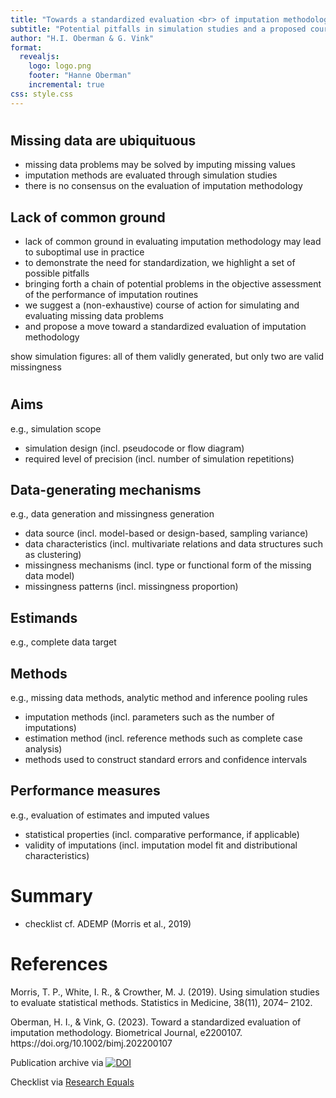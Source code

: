 ```yaml
---
title: "Towards a standardized evaluation <br> of imputation methodology"
subtitle: "Potential pitfalls in simulation studies and a proposed course of action"
author: "H.I. Oberman & G. Vink"
format:
  revealjs:
    logo: logo.png
    footer: "Hanne Oberman"
    incremental: true
css: style.css
---
```


# 

## Missing data are ubiquituous

- missing data problems may be solved by imputing missing values
- imputation methods are evaluated through simulation studies
- there is no consensus on the evaluation of imputation methodology

## Lack of common ground

- lack of common ground in evaluating imputation methodology may lead to suboptimal use in practice
- to demonstrate the need for standardization, we highlight a set of possible pitfalls
- bringing forth a chain of potential problems in the objective assessment of the performance of imputation routines
- we suggest a (non-exhaustive) course of action for simulating and evaluating missing data problems
- and propose a move toward a standardized evaluation of imputation methodology

<!-- Developing new imputation methodology has become a very active field. Unfortunately, there is no consensus on how to perform simulation studies to evaluate the properties of imputation methods. In part, this may be due to different aims between fields and studies. For example, when evaluating imputation techniques aimed at prediction, different aims may be formulated than when statistical inference is of interest. The lack of consensus may also stem from different personal preferences or scientific backgrounds. All in all, the lack of common ground in evaluating imputation methodology may lead to suboptimal use in practice. In this paper, we propose a move toward a standardized evaluation of imputation methodology. To demonstrate the need for standardization, we highlight a set of possible pitfalls that bring forth a chain of potential problems in the objective assessment of the performance of imputation routines. Additionally, we suggest a course of action for simulating and evaluating missing data problems. Our suggested course of action is by no means meant to serve as a complete cookbook, but rather meant to incite critical thinking and a move to objective and fair evaluations of imputation methodology. We invite the readers of this paper to contribute to the suggested course of action. -->

<!-- We encourage simulators to carefully consider and document their choices in the evaluation of imputation methodology. Simulation studies should not only be well executed, but also properly reported. -->

show simulation figures: all of them validly generated, but only two are valid missingness

# 

## Aims

e.g., simulation scope

- simulation design (incl. pseudocode or flow diagram)
- required level of precision (incl. number of simulation repetitions)

## Data-generating mechanisms

e.g., data generation and missingness generation

- data source (incl. model-based or design-based, sampling variance)
- data characteristics (incl. multivariate relations and data structures such as clustering)
- missingness mechanisms (incl. type or functional form of the missing data model)
- missingness patterns (incl. missingness proportion)


## Estimands

e.g., complete data target

## Methods

e.g., missing data methods, analytic method and inference pooling rules

- imputation methods (incl. parameters such as the number of imputations)
- estimation method (incl. reference methods such as complete case analysis)
- methods used to construct standard errors and confidence intervals
<!-- Such as rules by Barnard and Rubin (1999); Rubin (1987); Reiter (2003), etc. -->

## Performance measures

e.g., evaluation of estimates and imputed values

- statistical properties (incl. comparative performance, if applicable)
- validity of imputations (incl. imputation model fit and distributional characteristics)
<!-- − Does the imputation model fit well to the observed values? (e.g., posterior predictive check) -->
<!-- − Are there unrealistic values in the data? (e.g., negative where positive expected) -->
<!-- − Are there implausible combinations in the data? (e.g., pregnant grandfathers) -->

# Summary

- checklist cf. ADEMP (Morris et al., 2019)



# References

Morris, T. P., White, I. R., & Crowther, M. J. (2019). Using simulation studies to evaluate statistical methods. Statistics in Medicine, 38(11), 2074– 2102.

Oberman, H. I., & Vink, G. (2023). Toward a standardized evaluation of imputation methodology. Biometrical Journal, e2200107. https://doi.org/10.1002/bimj.202200107

Publication archive via [![DOI](https://zenodo.org/badge/449704829.svg)](https://zenodo.org/badge/latestdoi/449704829)

Checklist via [Research Equals](https://doi.org/10.53962/vrd3-8h76)
